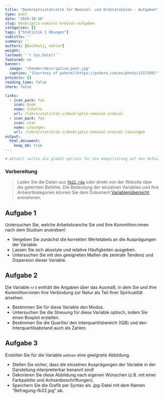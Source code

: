 ```yaml
---
title: "Deskriptivstatistik für Nominal- und Ordinalskalen - Aufgaben" 
type: post
date: '2019-10-18' 
slug: deskriptiv-nominal-ordinal-aufgaben
categories: [] 
tags: ["Statistik I Übungen"] 
subtitle: ''
summary: '' 
authors: [buchholz, nehler]
weight: 
lastmod: '`r Sys.Date()`'
featured: no
banner:
  image: "/header/descriptive_post.jpg"
  caption: "[Courtesy of pxhere](https://pxhere.com/en/photo/1217289)"
projects: []
reading_time: false
share: false

links:
  - icon_pack: fas
    icon: book
    name: Inhalte
    url: /lehre/statistik-i/deskriptiv-nominal-ordinal
  - icon_pack: fas
    icon: star
    name: Lösungen
    url: /lehre/statistik-i/deskriptiv-nominal-ordinal-loesungen
output:
  html_document:
    keep_md: true
---
```



```r
# Aktuell sollen die global options für die Kompilierung auf den default Einstellungen gelassen werden
```



### Vorbereitung

> Laden Sie die Daten aus [<i class="fas fa-download"></i> `fb22.rda`](/daten/fb22.rda) oder direkt von der Website über die gelernten Befehle. Die Bedeutung der einzelnen Variablen und ihre Antwortkategorien können Sie dem Dokument [Variablenübersicht](/lehre/statistik-i/variablen.pdf) entnehmen.


## Aufgabe 1

Untersuchen Sie, welche Arbeitsbranche Sie und Ihre Kommiliton:innen nach dem Studium anstreben!  

* Vergeben Sie zunächst die korrekten Wertelabels an die Ausprägungen der Variable.  
* Lassen Sie sich absolute und relative Häufigkeiten ausgeben.  
* Untersuchen Sie mit den geeigneten Maßen die zentrale Tendenz und Dispersion dieser Variable.  


## Aufgabe 2

Die Variable `nr3` enthält die Angaben über das Ausmaß, in dem Sie und Ihre Kommiliton:innen Ihre Verbindung zur Natur als Teil Ihrer Spiritualität ansehen.

* Bestimmen Sie für diese Variable den Modus.     
* Untersuchen Sie die Streuung für diese Variable optisch, indem Sie einen Boxplot erstellen.  
* Bestimmen Sie die Quartile/ den Interquartilsbereich (IQB) und den Interquartilsabstand auch als Zahlen.


## Aufgabe 3

Erstellen Sie für die Variable `wohnen` eine geeignete Abbildung.   

* Stellen Sie sicher, dass die einzelnen Ausprägungen der Variable in der Darstellung interpretierbar benannt sind!  
* Dekorieren Sie diese Abbildung nach eigenen Wünschen (z.B. mit einer Farbpalette und Achsenbeschriftungen).
* Speichern Sie die Grafik per Syntax als .jpg-Datei mit dem Namen "Befragung-fb22.jpg" ab.

